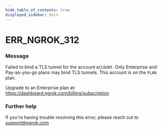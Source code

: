 ```yaml
---
hide_table_of_contents: true
displayed_sidebar: docs
---
```



# ERR_NGROK_312

### Message
Failed to bind a TLS tunnel for the account `ACCOUNT`.
Only Enterprise and Pay-as-you-go plans may bind TLS tunnels.
This account is on the `PLAN` plan.

Upgrade to an Enterprise plan at: https://dashboard.ngrok.com/billing/subscription

<ErrorDetails error='err_ngrok_312' />


### Further help
If you're having trouble resolving this error, please reach out to [support@ngrok.com](mailto:support@ngrok.com?subject=Help%20with%20ERR_NGROK_312)

